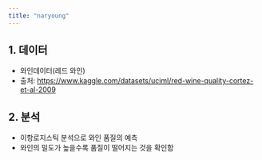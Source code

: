```yaml
---
title: "naryoung"
---
```


## 1. 데이터

- 와인데이터(레드 와인)
- 출처: <https://www.kaggle.com/datasets/uciml/red-wine-quality-cortez-et-al-2009>

## 2. 분석

- 이항로지스틱 분석으로 와인 품질의 예측
- 와인의 밀도가 높을수록 품질이 떨어지는 것을 확인함
